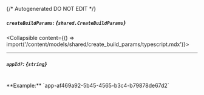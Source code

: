 {/* Autogenerated DO NOT EDIT  */}

##### `createBuildParams`: *{`shared.CreateBuildParams`}*
<Collapsible content={() => import('/content/models/shared/create_build_params/typescript.mdx')}>
</Collapsible>

---
##### `appId?`: *{`string`}*
<br/>
**Example:** `app-af469a92-5b45-4565-b3c4-b79878de67d2`

